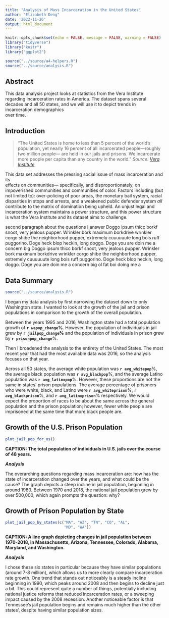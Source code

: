 ```yaml
---
title: "Analysis of Mass Incarceration in the United States"
author: "Elizabeth Deng"
date: '2022-11-26'
output: html_document
---
```


```r
knitr::opts_chunk$set(echo = FALSE, message = FALSE, warning = FALSE)
library("tidyverse")
library("knitr")
library("ggplot2")
```

```r
source("../source/a4-helpers.R")
source("../source/analysis.R")
```

## Abstract 
This data analysis project looks at statistics from the Vera Institute 
regarding incarceration rates in America. The dataset spans several decades and 
all 50 states, and we will use it to depict trends in incarceration demographics  
over time. 


## Introduction 
>"The United States is home to less than 5 percent of the world’s population, 
> yet nearly 16 percent of all incarcerated people—roughly two million people—
> are held in our jails and prisons. We incarcerate more people per capita than 
> any country in the world."
> *Source: [Vera Institute](https://www.vera.org/ending-mass-incarceration)*  

This data set addresses the pressing social issue of mass incarceration and its  
effects on communities— specifically, and disproportionately, on impoverished 
communities and communities of color. Factors including (but not limited to):
over-policing of poor areas, the monetary bail system, racial disparities in 
stops and arrests, and a weakened public defender system *all* contribute to the 
matrix of domination being upheld. An unjust legal and incarceration system 
maintains a power structure, and this power structure is what the Vera Institute 
and its dataset aims to challenge.  

second paragraph about the questions I answer Doggo ipsum thicc borkf snoot, very
jealous pupper. Wrinkler bork maximum borkdrive wrinkler corgo shibe the 
neighborhood pupper, extremely cuuuuuute long bois ruff puggorino. Doge heck blop
heckin, long doggo. Doge you are doin me a concern big Doggo ipsum thicc borkf
snoot, very jealous pupper. Wrinkler bork maximum borkdrive wrinkler corgo shibe
the neighborhood pupper, extremely cuuuuuute long bois ruff puggorino. Doge
heck blop heckin, long doggo. Doge you are doin me a concern big ol fat boi 
doing me a 

## Data Summary 

```r
source("../source/analysis.R")
```

I began my data analysis by first narrowing the dataset down to only Washington 
state. I wanted to look at the growth of the jail and prison populations in 
comparison to the growth of the overall population.

Between the years 1995 and 2016, Washington state had a total population growth 
of **`r wapop_change`%**. However, the population of individuals in jail grew by 
**`r jailpop_change`%** and the population of individuals in prison grew by 
**`r prisonpop_change`**%.

Then I broadened the analysis to the entirety of the United States. The most 
recent year that had the most available data was 2016, so the analysis focuses 
on that year.

Across all 50 states, the average white population was
**`r avg_whitepop`**%, the average black population was **`r avg_blackpop`**%,
and the average Latino population was **`r avg_latinxpop`**%. However, these
proportions are not the same in states' prison populations. The average 
percentage of prisoners who were white, black, and Latino were 
**`r avg_whiteprison`**%, **`r avg_blackprison`**%, and 
**`r avg_latinxprison`**% respectively.
We would expect the proportion of races to be about the same across the general
population and the prison population; however, fewer white people are imprisoned
at the same time that more black people are. 


## Growth of the U.S. Prison Population

```r
plot_jail_pop_for_us()

```  

**CAPTION: The total population of individuals in U.S. jails over the course of
48 years.**  

***Analysis***  

The overarching questions regarding mass incarceration are: how has the state of incarceration changed over the years, and what could be the cause? The graph depicts a steep incline in jail population, beginning in around 1980. Between 1970 and 2018, the national jail population grew by over 500,000, which again prompts the question: why?  

## Growth of Prison Population by State  

```r
plot_jail_pop_by_states(c("MA", "AZ", "TN", "CO", "AL", 
                          "MD", "WA"))  

```  

**CAPTION: A line graph depicting changes in jail population between 1970-2018, in Massachusetts, Arizona, Tennessee, Colorado, Alabama, Maryland, and Washington.**  

***Analysis***    

I chose these six states in particular because they have similar populations (around 7-8 million), which allows us to more clearly compare incarceration rate growth. One trend that stands out noticeably is a steady incline beginning in 1990, which peaks around 2008 and then begins to decline just a bit. This could represent quite a number of things, potentially including national justice reforms that reduced incarceration rates, or a sweeping impact caused by the 2008 recession. Another noticeable factor is that Tennessee's jail population begins and remains much higher than the other states', despite having similar population sizes.


